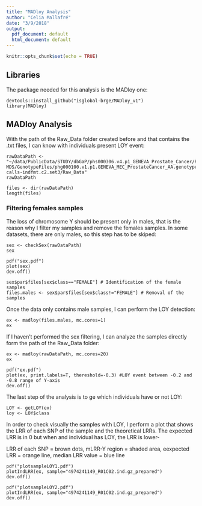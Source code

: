 ```yaml
---
title: "MADloy Analysis"
author: "Celia Mallafré"
date: "3/9/2018"
output:
  pdf_document: default
  html_document: default
---
```


```r
knitr::opts_chunk$set(echo = TRUE)
```

## Libraries

The package needed for this analysis is the MADloy one:

```{}
devtools::install_github("isglobal-brge/MADloy_v1")
library(MADloy)
```


## MADloy Analysis

With the path of the Raw_Data folder created before and that contains the .txt files, I can know with individuals present LOY event:

```{}
rawDataPath <- "~/data/PublicData/STUDY/dbGaP/phs000306.v4.p1_GENEVA_Prostate_Cancer/PhenoGenotypeFiles/RootStudyConsentSet_phs000306.GENEVA_MEC_ProstateCancer.v4.p1.c2.GRU-MDS/GenotypeFiles/phg000100.v1.p1.GENEVA_MEC_ProstateCancer_AA.genotype-calls-indfmt.c2.set3/Raw_Data"
rawDataPath

files <- dir(rawDataPath)
length(files)
```


### Filtering females samples

The loss of chromosome Y should be present only in males, that is the reason why I filter my samples and remove the females samples. In some datasets, there are only males, so this step has to be skiped:


```{}
sex <- checkSex(rawDataPath)
sex

pdf("sex.pdf")
plot(sex)
dev.off()
 
sex$par$files[sex$class=="FEMALE"] # Identification of the female samples
files.males <- sex$par$files[sex$class!="FEMALE"] # Removal of the samples
```


Once the data only contains male samples, I can perform the LOY detection:

```{}
ex <- madloy(files.males, mc.cores=1)
ex
```


If I haven't performed the sex filtering, I can analyze the samples directly form the path of the Raw_Data folder:

```{}
ex <- madloy(rawDataPath, mc.cores=20)
ex

pdf("ex.pdf")
plot(ex, print.labels=T, thereshold=-0.3) #LOY event between -0.2 and -0.8 range of Y-axis
dev.off()
```


The last step of the analysis is to ge which individuals have or not LOY:

```{}
LOY <- getLOY(ex)
loy <- LOY$class
```


In order to check visually the samples with LOY, I perform a plot that shows the LRR of each SNP of the sample and the theoretical LRRs. The expected LRR is in 0 but when and individual has LOY, the LRR is lower-

LRR of each SNP = brown dots, mLRR-Y region = shaded area, eexpected LRR = orange line, median LRR value = blue line

```{}
pdf("plotsampleLOY1.pdf")
plotIndLRR(ex, sample="4974241149_R01C02.ind.gz_prepared")
dev.off()

pdf("plotsampleLOY2.pdf")
plotIndLRR(ex, sample="4974241149_R01C02.ind.gz_prepared")
dev.off()
```


